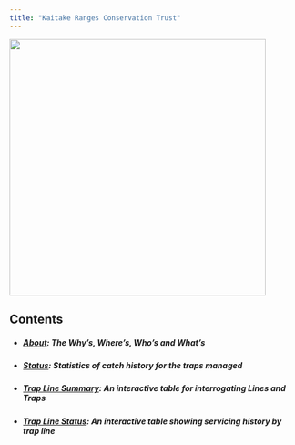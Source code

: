 ```yaml
---
title: "Kaitake Ranges Conservation Trust"
---
```


::::: {.image-text-box}

:::: {.img}
<img src="KTrust.png" width="450px" class="rounded-image"></img>
::::

::: {.text-content}
<h2 style="text-align:centre;">Contents</h2>
<ul type = "dot">
<li><h5><a href="about.html">About</a>: The Why's, Where's, Who's and What's</h5></li>
<li><h5><a href="status.html">Status</a>: Statistics of catch history for the traps managed</h5></li>
<li><h5><a href="trapline.html">Trap Line Summary</a>: An interactive table for interrogating Lines and Traps</h5></li>
<li><h5><a href="trapstatus.html">Trap Line Status</a>: An interactive table showing servicing history by trap line</h5></li>
</ul>
:::

:::::